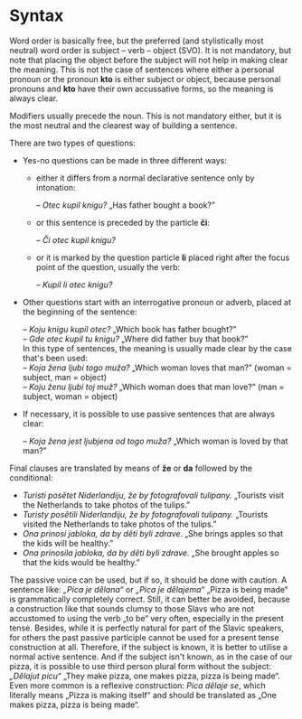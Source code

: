# Syntax

Word order is basically free, but the preferred (and stylistically most neutral) word order is subject – verb – object (SVO). It is not mandatory, but note that placing the object before the subject will not help in making clear the meaning. This is not the case of sentences where either a personal pronoun or the pronoun **kto** is either subject or object, because personal pronouns and **kto** have their own accussative forms, so the meaning is always clear.

Modifiers usually precede the noun. This is not mandatory either, but it is the most neutral and the clearest way of building a sentence.

There are two types of questions:

- Yes-no questions can be made in three different ways:

  - either it differs from a normal declarative sentence only by intonation:

    *– Otec kupil knigu?* „Has father bought a book?”

  - or this sentence is preceded by the particle **či**:

    *– Či otec kupil knigu?*

  - or it is marked by the question particle **li** placed right after the focus point of the question, usually the verb:

    *– Kupil li otec knigu?*

- Other questions start with an interrogative pronoun or adverb, placed at the beginning of the sentence:

  *– Koju knigu kupil otec?* „Which book has father bought?”\
  *– Gde otec kupil tu knigu?* „Where did father buy that book?”\
  In this type of sentences, the meaning is usually made clear by the case that's been used:\
  – *Koja žena ljubi togo muža?* „Which woman loves that man?” (woman = subject, man = object)\
  – *Koju ženu ljubi toj muž?* „Which woman does that man love?” (man = subject, woman = object)

- If necessary, it is possible to use passive sentences that are always clear:

  *– Koja žena jest ljubjena od togo muža?* „Which woman is loved by that man?”

Final clauses are translated by means of **že** or **da** followed by the conditional:

- *Turisti posětet Niderlandiju, že by fotografovali tulipany.* „Tourists visit the Netherlands to take photos of the tulips.”
- *Turisty posětili Niderlandiju, že by fotografovali tulipany.* „Tourists visited the Netherlands to take photos of the tulips.”
- *Ona prinosi jabloka, da by děti byli zdrave.* „She brings apples so that the kids will be healthy.”
- *Ona prinosila jabloka, da by děti byli zdrave.* „She brought apples so that the kids would be healthy.”

The passive voice can be used, but if so, it should be done with caution. A sentence like: *„Pica je dělana“* or *„Pica je dělajema“* „Pizza is being made“ is grammatically completely correct. Still, it can better be avoided, because a construction like that sounds clumsy to those Slavs who are not accustomed to using the verb „to be“ very often, especially in the present tense. Besides, while it is perfectly natural for part of the Slavic speakers, for others the past passive participle cannot be used for a present tense construction at all. Therefore, if the subject is known, it is better to utilise a normal active sentence. And if the subject isn't known, as in the case of our pizza, it is possible to use third person plural form without the subject: *„Dělajut picu“* „They make pizza, one makes pizza, pizza is being made“. Even more common is a reflexive construction: *Pica dělaje se*, which literally means „Pizza is making itself“ and should be translated as „One makes pizza, pizza is being made“.
